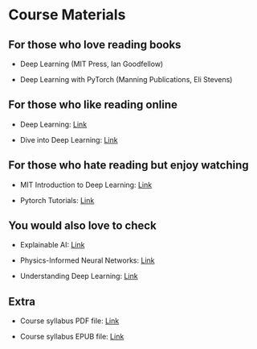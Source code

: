# Course Materials 

## For those who love reading books {-}
* Deep Learning (MIT Press, Ian Goodfellow)

* Deep Learning with PyTorch (Manning Publications, Eli Stevens)

## For those who like reading online {-}
* Deep Learning: [Link](https://www.deeplearningbook.org/)

* Dive into Deep Learning: [Link](https://d2l.ai/)

## For those who hate reading but enjoy watching {-}
* MIT Introduction to Deep Learning: [Link](https://youtube.com/playlist?list=PLtBw6njQRU-rwp5__7C0oIVt26ZgjG9NI&si=a3Q8VooQY0cLYOBZ)

* Pytorch Tutorials: [Link](https://youtube.com/playlist?list=PLhhyoLH6IjfxeoooqP9rhU3HJIAVAJ3Vz&si=423lXjNwU2B5dxaC)

## You would also love to check {-}
* Explainable AI: [Link](https://youtube.com/playlist?list=PLV8yxwGOxvvovp-j6ztxhF3QcKXT6vORU&si=7N_VPAK0OkqRGiIz)

* Physics-Informed Neural Networks: [Link](https://youtube.com/playlist?list=PLXmYoJbJ848pkMm9NGZZKXUQJ8XWIXZX8&si=_AOgnC__wzOGc9xC)

* Understanding Deep Learning: [Link](https://github.com/udlbook/udlbook/tree/main)

## Extra
<!-- * Course syllabus PDF file: [Link](https://github.com/NeuralIncendio/neuralIncendio.github.io/blob/main/docs/Intro2DeepLearning.pdf?raw=true) -->
* Course syllabus PDF file: [Link](https://neuralincendio.github.io/Intro2DeepLearning.pdf)

* Course syllabus EPUB file: [Link](https://neuralincendio.github.io/Intro2DeepLearning.epub)